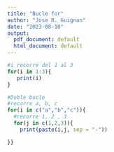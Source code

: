 ```yaml
---
title: "Bucle for"
author: "Jose R. Guignan"
date: "2023-08-10"
output:
  pdf_document: default
  html_document: default
---
```


```r
#i recorre del 1 al 3
for(i in 1:3){
   print(i)
}

#Doble bucle
#recorre a, b, c
for(i in c("a","b","c")){
  #recorre 1, 2 , 3
  for(j in c(1,2,3)){
    print(paste(i,j, sep = "-"))

}}
```

